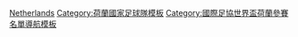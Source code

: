 {{National squad
 | name        = 2014年世界盃足球賽荷蘭參賽名單
 | bg          = #F1771D
 | fg          = white
 | bordercolor = darkblue
 | country     = 荷蘭
 | comp link = 2014年世界杯足球赛
 | comp      = 2014年世界杯足球赛（季军）
 | p1          = [[雅斯珀·希勒森|-{zh-hans:西莱森;zh-hk:施利臣;zh-hant:希勒森;}-]]
 | p2          = [[榮·弗拉爾|-{zh-hans:弗拉尔;zh-hk:華亞爾;zh-tw:弗拉爾;}-]]
 | p3          = [[斯特凡·德弗里|-{zh-hans:德弗里;zh-hk:迪維積;}-]]
 | p4          = [[般奴·馬田斯·恩迪|-{zh-hans:马丁斯·因迪; zh-hk:馬田斯·恩迪}-]]
 | p5          = [[戴利·布林德|-{zh-hans:布林德 ;zh-hk:白蘭特}-]]
 | p6          = [[尼祖·迪莊|-{zh-hans:尼热尔·德容;zh-hk:尼祖·迪莊;zh-tw:尼熱爾·德容;}-]]
 | p7          = [[達利爾·揚馬特|-{zh-hans:扬马特;zh-hk:真馬特;zh-hant:揚馬特}-]]
 | p8          = [[約拿芬·迪根斯文|-{zh-hans:德古兹曼;zh-hk:迪根斯文}-]]
 | p9          = [[罗宾·范佩西|-{zh-hans:范佩西; zh-tw:范佩西; zh-hk:雲佩斯;}-]] [[File:Captain sports.svg|12px]]
 | p10         = [[韦斯利·斯内德|-{zh-hans:斯内德;zh-hk:史奈達;zh-tw:斯奈德;zh-mo:史奈達}-]]
 | p11         = [[阿尔扬·罗本|-{zh-hans:罗本;zh-hk:洛賓;zh-tw:羅本;}-]]
 | p12         = [[保羅·瓦哈格|-{zh-hans:瓦哈格;zh-hk:華希亞治}-]]
 | p13         = [[喬爾·維爾特曼|-{zh-hans:维尔特曼;zh-hk:韋特文;zh-tw:維爾特曼}-]]
 | p14         = [[特倫斯·孔戈洛|-{zh-hans:孔戈洛;zh-tw:孔戈洛;zh-hant:干高路;}-]]
 | p15         = [[德克·库伊特|-{zh-hans:库伊特;zh-hk:古治;zh-tw:庫伊特;}-]]
 | p16         = [[約迪·克拉瑟|-{zh-hans:克拉西;zh-hk:卡斯;zh-hant:克拉瑟}-]]
 | p17         = [[謝明·蘭斯|-{zh-hans:莱恩斯;zh-hk:蘭斯;}-]]
 | p18         = [[利萊·費亞|-{zh-hans:费尔;zh-hk:費亞}-]]
 | p19         = [[克拉斯-扬·亨特拉尔|亨特拉尔]]
 | p20         = [[吉奥吉尼奥·维纳尔杜姆|-{zh-hans:维纳尔杜姆;zh-hk:韋拿度姆}-]]
 | p21         = [[孟菲斯·迪比|-{zh-hans:德佩;zh-hk:迪比;zh-cn:德佩}-]]
 | p22         = [[米高·禾姆|-{zh-hans:沃尔姆;zh-hk:禾姆; zh-tw:沃爾姆;}-]]
 | p23         = [[蒂姆·克魯爾|-{zh-hans:克鲁尔;zh-hk:告魯爾;zh-tw:克魯爾;}-]]
 | coach       = [[路易斯·范加尔|-{zh-hans:范加尔;zh-hk:雲高爾;zh-tw:范加爾;}-]]
}}<noinclude>
[[Category:2014年世界杯足球赛参赛名单模板|Netherlands]]
[[Category:荷蘭國家足球隊模板]]
[[Category:國際足協世界盃荷蘭參賽名單導航模板]]
</noinclude>